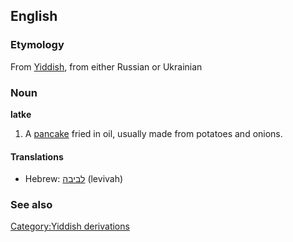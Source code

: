 {{wikipedia}}
==English==
===Etymology===
From [[Yiddish]], from either Russian or Ukrainian<!-- sources differ for pre-Yiddish origin -->

===Noun===
'''latke'''

# A [[pancake]] fried in oil, usually made from potatoes and onions.

====Translations====
*Hebrew: [[לביבה]] (levivah)

===See also===
[[Category:Yiddish derivations]]